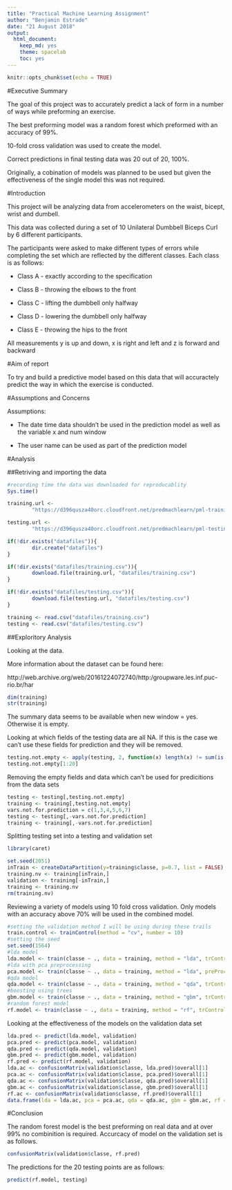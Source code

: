```yaml
---
title: "Practical Machine Learning Assignment"
author: "Benjamin Estrade"
date: "21 August 2018"
output: 
  html_document: 
    keep_md: yes
    theme: spacelab
    toc: yes
---
```


```r
knitr::opts_chunk$set(echo = TRUE)
```

#Executive Summary

The goal of this project was to accurately predict a lack of form in a number of ways while preforming an exercise. 

The best preforming model was a random forest which preformed with an accuracy of 99%.

10-fold cross validation was used to create the model. 

Correct predictions in final testing data was 20 out of 20, 100%.

Originally, a cobination of models was planned to be used but given the effectiveness of the single model this was not required. 

#Introduction

This project will be analyzing data from accelerometers on the waist, bicept, 
wrist and dumbell. 

This data was collected during a set of 10 Unilateral Dumbbell Biceps Curl by 6 
different participants.

The participants were asked to make different types of errors while completing 
the set which are reflected by the different classes. Each class is as follows:

* Class A - exactly according to the specification 

* Class B - throwing the elbows to the front 

* Class C - lifting the dumbbell only halfway 

* Class D - lowering the dumbbell only halfway 

* Class E - throwing the hips to the front 

All measurements y is up and down, x is right and left and z is forward and 
backward

#Aim of report

To try and build a predictive model based on this data that will accuractely 
predict the way in which the exercise is conducted. 


#Assumptions and Concerns

Assumptions:

* The date time data shouldn't be used in the prediction model as well as the 
variable x and num window

* The user name can be used as part of the prediction model

#Analysis

##Retriving and importing the data

```r
#recording time the data was downloaded for reproducablity
Sys.time()

training.url <- 
        "https://d396qusza40orc.cloudfront.net/predmachlearn/pml-training.csv"

testing.url <- 
        "https://d396qusza40orc.cloudfront.net/predmachlearn/pml-testing.csv"

if(!dir.exists("datafiles")){
        dir.create("datafiles")
}

if(!dir.exists("datafiles/training.csv")){
        download.file(training.url, "datafiles/training.csv")
}

if(!dir.exists("datafiles/testing.csv")){
        download.file(testing.url, "datafiles/testing.csv")
}

training <- read.csv("datafiles/training.csv")
testing <- read.csv("datafiles/testing.csv")
```

##Exploritory Analysis

Looking at the data.

More information about the dataset can be found here:

http://web.archive.org/web/20161224072740/http:/groupware.les.inf.puc-rio.br/har

```r
dim(training)
str(training)
```

The summary data seems to be available when new window = yes. Otherwise it is 
empty.

Looking at which fields of the testing data are all NA. If this is the case we 
can't use these fields for prediction and they will be removed.

```r
testing.not.empty <- apply(testing, 2, function(x) length(x) != sum(is.na(x)))
testing.not.empty[1:20]
```

Removing the empty fields and data which can't be used for predicitions from the 
data sets

```r
testing <- testing[,testing.not.empty]
training <- training[,testing.not.empty]
vars.not.for.prediction = c(1,3,4,5,6,7)
testing <- testing[,-vars.not.for.prediction]
training <- training[,-vars.not.for.prediction]
```

Splitting testing set into a testing and validation set

```r
library(caret)

set.seed(2051)
inTrain <- createDataPartition(y=training$classe, p=0.7, list = FALSE)
training.nv <- training[inTrain,]
validation <- training[-inTrain,]
training <- training.nv
rm(training.nv)
```

Reviewing a variety of models using 10 fold cross validation. Only models with an accuracy above 70% will be used in the combined model. 

```r
#setting the validation method I will be using during these trails
train.control <- trainControl(method = "cv", number = 10)
#setting the seed
set.seed(1564)
#lda model
lda.model <- train(classe ~ ., data = training, method = "lda", trControl = train.control)
#lda with pca preprocessing
pca.model <- train(classe ~ ., data = training, method = "lda", preProcess = "pca", trControl = train.control)
#qda model
qda.model <- train(classe ~ ., data = training, method = "qda", trControl = train.control)
#boosting using trees
gbm.model <- train(classe ~ ., data = training, method = "gbm", trControl = train.control)
#random forest model
rf.model <- train(classe ~ ., data = training, method = "rf", trControl = train.control)
```

Looking at the effectiveness of the models on the validation data set

```r
lda.pred <- predict(lda.model, validation)
pca.pred <- predict(pca.model, validation)
qda.pred <- predict(qda.model, validation)
gbm.pred <- predict(gbm.model, validation)
rf.pred <- predict(rf.model, validation)
lda.ac <- confusionMatrix(validation$classe, lda.pred)$overall[1]
pca.ac <- confusionMatrix(validation$classe, pca.pred)$overall[1]
qda.ac <- confusionMatrix(validation$classe, qda.pred)$overall[1]
gbm.ac <- confusionMatrix(validation$classe, gbm.pred)$overall[1]
rf.ac <- confusionMatrix(validation$classe, rf.pred)$overall[1]
data.frame(lda = lda.ac, pca = pca.ac, qda = qda.ac, gbm = gbm.ac, rf = rf.ac)
```

#Conclusion

The random forest model is the best preforming on real data and at over 99% no combinition is required. Accurcacy of model on the validation set is as follows.

```r
confusionMatrix(validation$classe, rf.pred)
```

The predictions for the 20 testing points are as follows:

```r
predict(rf.model, testing)
```